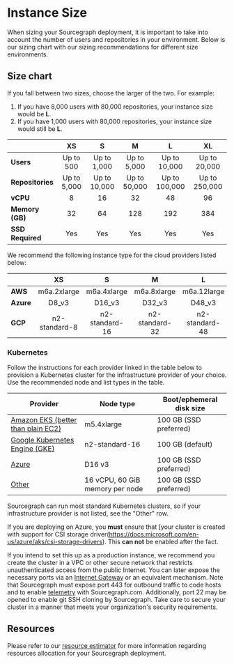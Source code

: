# Instance Size

When sizing your Sourcegraph deployment, it is important to take into account the number of users and repositories in your environment. Below is our sizing chart with our sizing recommendations for different size environments.

## Size chart

If you fall between two sizes, choose the larger of the two. For example:

1. If you have 8,000 users with 80,000 repositories, your instance size would be **L**.
2. If you have 1,000 users with 80,000 repositories, your instance size would still be **L**.

|                  |    **XS**     |     **S**      |     **M**      |     **L**      |     **XL**     |
|:-----------------|:-------------:|:--------------:|:--------------:|:--------------:|:--------------:|
| **Users**        |   Up to 500   |  Up to 1,000   |  Up to 5,000   |  Up to 10,000  |  Up to 20,000  |
| **Repositories** |  Up to 5,000  |  Up to 10,000  |  Up to 50,000  | Up to 100,000  | Up to 250,000  |
| **vCPU**         |       8       |       16       |       32       |       48       |       96       |
| **Memory (GB)**  |      32       |       64       |      128       |      192       |      384       |
| **SSD Required** |      Yes      |      Yes       |      Yes       |      Yes       |      Yes       |

We recommend the following instance type for the cloud providers listed below:

|           |    **XS**     |     **S**      |     **M**      |     **L**      |     **XL**     |
|:----------|:-------------:|:--------------:|:--------------:|:--------------:|:--------------:|
| **AWS**   |  m6a.2xlarge  |  m6a.4xlarge   |  m6a.8xlarge   |  m6a.12large   |  m6a.24xlarge  |
| **Azure** |     D8_v3     |     D16_v3     |     D32_v3     |     D48_v3     |     D64_v3     |
| **GCP**   | n2-standard-8 | n2-standard-16 | n2-standard-32 | n2-standard-48 | n2-standard-96 |


### Kubernetes

Follow the instructions for each provider linked in the table below to provision a Kubernetes cluster for the
infrastructure provider of your choice. Use the recommended node and list types in the
table.

| **Provider**                                                                                 | **Node type**                   | **Boot/ephemeral disk size** |
|----------------------------------------------------------------------------------------------|---------------------------------|------------------------------|
| [Amazon EKS (better than plain EC2)](/admin/deploy/kubernetes/eks)                           | m5.4xlarge                      | 100 GB (SSD preferred)       |
| [Google Kubernetes Engine (GKE)](https://cloud.google.com/kubernetes-engine/docs/quickstart) | n2-standard-16                  | 100 GB (default)             |
| [Azure](/admin/deploy/kubernetes/azure)                                                      | D16 v3                          | 100 GB (SSD preferred)       |
| [Other](https://kubernetes.io/docs/setup/production-environment/turnkey-solutions/)          | 16 vCPU, 60 GiB memory per node | 100 GB (SSD preferred)       |


<Callout type="note">Sourcegraph can run most standard Kubernetes clusters, so if your infrastructure provider is not listed, see the "Other" row.</Callout>


<Callout type="warning">If you are deploying on Azure, you **must** ensure that [your cluster is created with support for CSI storage driver(https://docs.microsoft.com/en-us/azure/aks/csi-storage-drivers). This **can not** be enabled after the fact.</Callout>

<Callout type="warning">If you intend to set this up as a production instance, we recommend you create the cluster in a VPC or other secure network that restricts unauthenticated access from the public Internet. You can later expose the necessary ports via an [Internet Gateway](https://docs.aws.amazon.com/AmazonVPC/latest/UserGuide/VPC_Internet_Gateway.html) or an equivalent mechanism. Note that Sourcegraph must expose port 443 for outbound traffic to code hosts and to enable [telemetry](https://docs.sourcegraph.com/admin/pings) with Sourcegraph.com. Additionally, port 22 may be opened to enable git SSH cloning by Sourcegraph. Take care to secure your cluster in a manner that meets your organization's security requirements.</Callout>

## Resources

Please refer to our [resource estimator](/admin/deploy/resource_estimator) for more information regarding resources allocation for your Sourcegraph deployment.
